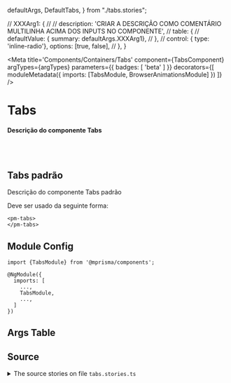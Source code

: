   defaultArgs,
  DefaultTabs,
} from "./tabs.stories";

  // XXXArg1: {
  //   // description: 'CRIAR A DESCRIÇÃO COMO COMENTÁRIO MULTILINHA ACIMA DOS INPUTS NO COMPONENTE',
  //   table: {
  //     defaultValue: { summary: defaultArgs.XXXArg1},
  //   },
  //   control: { type: 'inline-radio'}, options: [true, false],
  // },
}

<Meta
  title='Components/Containers/Tabs'
  component={TabsComponent}
  argTypes={argTypes}
  parameters={{ badges: [ 'beta' ] }}
  decorators={[
    moduleMetadata({
      imports: [TabsModule, BrowserAnimationsModule]
    })
  ]}
/>


# Tabs

#### Descrição do componente Tabs

<br/>
<br/>

## Tabs padrão

Descrição do componente Tabs padrão

Deve ser usado da seguinte forma:

```
<pm-tabs>
</pm-tabs>
```

<Canvas>
  <Story name='Default' story={DefaultTabs} />
</Canvas>

## Module Config

```
import {TabsModule} from '@mprisma/components';

@NgModule({
  imports: [
    ...,
    TabsModule,
    ...,
  ]
})
```

## Args Table

<ArgsTable story='Default'/>

## Source

<details>
  <summary>The source stories on file <code>tabs.stories.ts</code></summary>
  <Source code={SourceStory} language='ts' />
</details>
